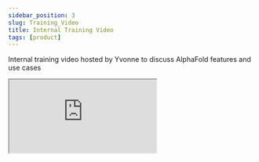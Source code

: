 ```yaml
---
sidebar_position: 3
slug: Training_Video
title: Internal Training Video
tags: [product]
---
```

Internal training video hosted by Yvonne to discuss AlphaFold features and use cases

<iframe
  src="https://drive.google.com/file/d/1CgdESv_L3ec8foXOtAe2X91KbI9J6PgB/preview"
  width={640}
  height={480}
  allow="autoplay"
/>
